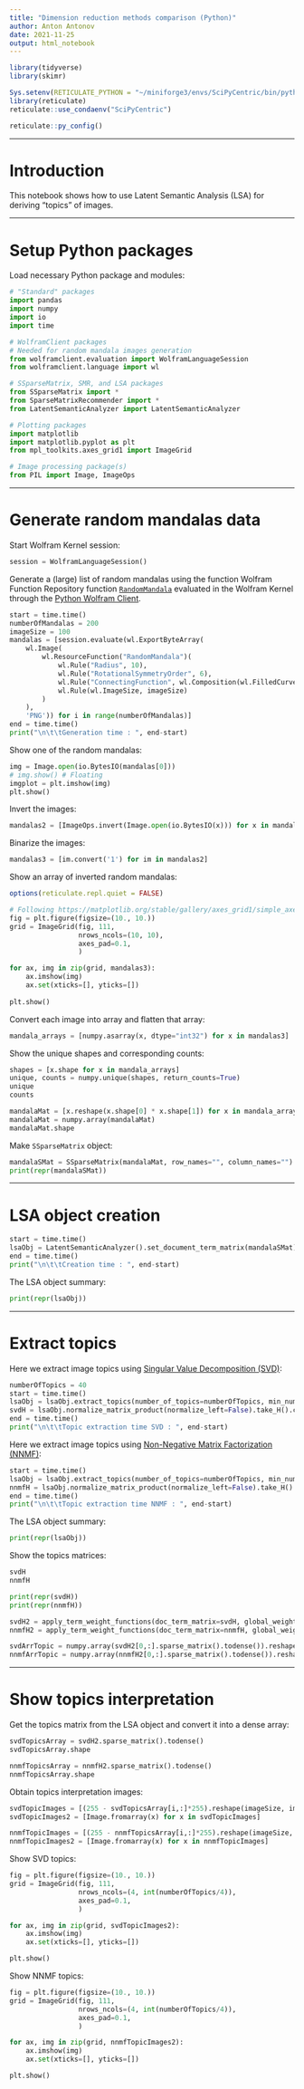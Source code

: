```yaml
---
title: "Dimension reduction methods comparison (Python)"
author: Anton Antonov
date: 2021-11-25
output: html_notebook
---
```


<style type="text/css">
.main-container {
  max-width: 1800px;
  margin-left: auto;
  margin-right: auto;
}
</style>

```r
library(tidyverse)
library(skimr)

Sys.setenv(RETICULATE_PYTHON = "~/miniforge3/envs/SciPyCentric/bin/python")
library(reticulate)
reticulate::use_condaenv("SciPyCentric")
```

```r
reticulate::py_config()
```

------

# Introduction

This notebook shows how to use Latent Semantic Analysis (LSA) for deriving "topics" of images.


------

# Setup Python packages

Load necessary Python package and modules:

```python
# "Standard" packages
import pandas
import numpy
import io
import time

# WolframClient packages
# Needed for random mandala images generation
from wolframclient.evaluation import WolframLanguageSession
from wolframclient.language import wl

# SSparseMatrix, SMR, and LSA packages
from SSparseMatrix import *
from SparseMatrixRecommender import *
from LatentSemanticAnalyzer import LatentSemanticAnalyzer

# Plotting packages
import matplotlib
import matplotlib.pyplot as plt
from mpl_toolkits.axes_grid1 import ImageGrid

# Image processing package(s)
from PIL import Image, ImageOps
```

-------

# Generate random mandalas data

Start Wolfram Kernel session:

```python
session = WolframLanguageSession()
```

Generate a (large) list of random mandalas using the function Wolfram Function Repository function
[`RandomMandala`](https://resources.wolframcloud.com/FunctionRepository/resources/RandomMandala/)
evaluated in the Wolfram Kernel through the 
[Python Wolfram Client](https://reference.wolfram.com/language/WolframClientForPython/).

```python
start = time.time()
numberOfMandalas = 200
imageSize = 100
mandalas = [session.evaluate(wl.ExportByteArray(
    wl.Image(
        wl.ResourceFunction("RandomMandala")(
            wl.Rule("Radius", 10),
            wl.Rule("RotationalSymmetryOrder", 6),
            wl.Rule("ConnectingFunction", wl.Composition(wl.FilledCurve, wl.BezierCurve)),
            wl.Rule(wl.ImageSize, imageSize)
        )
    ),
    'PNG')) for i in range(numberOfMandalas)]
end = time.time()
print("\n\t\tGeneration time : ", end-start)  
```

Show one of the random mandalas:

```python
img = Image.open(io.BytesIO(mandalas[0]))
# img.show() # Floating
imgplot = plt.imshow(img)
plt.show()
```

Invert the images:

```python
mandalas2 = [ImageOps.invert(Image.open(io.BytesIO(x))) for x in mandalas]
```

Binarize the images:

```python
mandalas3 = [im.convert('1') for im in mandalas2]
```

Show an array of inverted random mandalas:

```r
options(reticulate.repl.quiet = FALSE)
```

```python
# Following https://matplotlib.org/stable/gallery/axes_grid1/simple_axesgrid.html
fig = plt.figure(figsize=(10., 10.))
grid = ImageGrid(fig, 111,
                 nrows_ncols=(10, 10),
                 axes_pad=0.1, 
                 )

for ax, img in zip(grid, mandalas3):
    ax.imshow(img)
    ax.set(xticks=[], yticks=[])
    
plt.show()
```
Convert each image into array and flatten that array:

```python
mandala_arrays = [numpy.asarray(x, dtype="int32") for x in mandalas3]
```

Show the unique shapes and corresponding counts:

```python
shapes = [x.shape for x in mandala_arrays]
unique, counts = numpy.unique(shapes, return_counts=True)
unique
counts
```


```python
mandalaMat = [x.reshape(x.shape[0] * x.shape[1]) for x in mandala_arrays]
mandalaMat = numpy.array(mandalaMat)
mandalaMat.shape
```

Make `SSparseMatrix` object:

```python
mandalaSMat = SSparseMatrix(mandalaMat, row_names="", column_names="")
print(repr(mandalaSMat))
```

-------

# LSA object creation

```python
start = time.time()
lsaObj = LatentSemanticAnalyzer().set_document_term_matrix(mandalaSMat).apply_term_weight_functions("None", "None", "None")
end = time.time()
print("\n\t\tCreation time : ", end-start)          
```


The LSA object summary:

```python
print(repr(lsaObj))
```

------

# Extract topics

Here we extract image topics using 
[Singular Value Decomposition (SVD)](https://en.wikipedia.org/wiki/Singular_value_decomposition):

```python
numberOfTopics = 40
start = time.time() 
lsaObj = lsaObj.extract_topics(number_of_topics=numberOfTopics, min_number_of_documents_per_term=0, method="SVD", max_steps=50)
svdH = lsaObj.normalize_matrix_product(normalize_left=False).take_H().copy()
end = time.time()
print("\n\t\tTopic extraction time SVD : ", end-start)      
```

Here we extract image topics using 
[Non-Negative Matrix Factorization (NNMF)](https://en.wikipedia.org/wiki/Non-negative_matrix_factorization):

```python
start = time.time() 
lsaObj = lsaObj.extract_topics(number_of_topics=numberOfTopics, min_number_of_documents_per_term=0, method="NNMF", max_steps=12)
nnmfH = lsaObj.normalize_matrix_product(normalize_left=False).take_H().copy()
end = time.time()
print("\n\t\tTopic extraction time NNMF : ", end-start)      
```

The LSA object summary:

```python
print(repr(lsaObj))
```

Show the topics matrices:

```python
svdH
nnmfH
```

```python
print(repr(svdH))
print(repr(nnmfH))
```


```python
svdH2 = apply_term_weight_functions(doc_term_matrix=svdH, global_weight_func="None", local_weight_func="None", normalizer_func="AbsMax")
nnmfH2 = apply_term_weight_functions(doc_term_matrix=nnmfH, global_weight_func="None", local_weight_func="None", normalizer_func="AbsMax")
```


```python
svdArrTopic = numpy.array(svdH2[0,:].sparse_matrix().todense()).reshape(imageSize*imageSize)
nnmfArrTopic = numpy.array(nnmfH2[0,:].sparse_matrix().todense()).reshape(imageSize*imageSize)
```

------

# Show topics interpretation

Get the topics matrix from the LSA object and convert it into a dense array:

```python
svdTopicsArray = svdH2.sparse_matrix().todense()
svdTopicsArray.shape

nnmfTopicsArray = nnmfH2.sparse_matrix().todense()
nnmfTopicsArray.shape
```

Obtain topics interpretation images:

```python
svdTopicImages = [(255 - svdTopicsArray[i,:]*255).reshape(imageSize, imageSize) for i in range(svdTopicsArray.shape[0])]
svdTopicImages2 = [Image.fromarray(x) for x in svdTopicImages]

nnmfTopicImages = [(255 - nnmfTopicsArray[i,:]*255).reshape(imageSize, imageSize) for i in range(nnmfTopicsArray.shape[0])]
nnmfTopicImages2 = [Image.fromarray(x) for x in nnmfTopicImages]
```

Show SVD topics:

```python
fig = plt.figure(figsize=(10., 10.))
grid = ImageGrid(fig, 111,
                 nrows_ncols=(4, int(numberOfTopics/4)),
                 axes_pad=0.1,
                 )

for ax, img in zip(grid, svdTopicImages2):
    ax.imshow(img)
    ax.set(xticks=[], yticks=[])

plt.show()
```


Show NNMF topics:

```python
fig = plt.figure(figsize=(10., 10.))
grid = ImageGrid(fig, 111,
                 nrows_ncols=(4, int(numberOfTopics/4)),
                 axes_pad=0.1,
                 )

for ax, img in zip(grid, nnmfTopicImages2):
    ax.imshow(img)
    ax.set(xticks=[], yticks=[])

plt.show()
```
